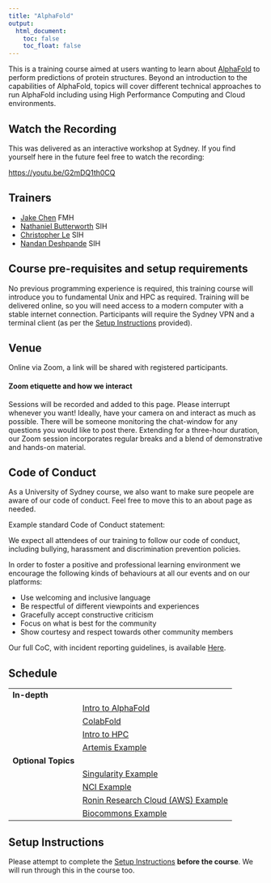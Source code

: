 ```yaml
---
title: "AlphaFold"
output:
  html_document:
    toc: false
    toc_float: false
---
```



This is a training course aimed at users wanting to learn about [AlphaFold](https://www.nature.com/articles/s41586-021-03819-2) to perform predictions of protein structures. Beyond an introduction to the capabilities of AlphaFold, topics will cover different technical approaches to run AlphaFold including using High Performance Computing and Cloud environments.

## Watch the Recording

This was delivered as an interactive workshop at Sydney. If you find yourself here in the future feel free to watch the recording:

[https://youtu.be/G2mDQ1th0CQ](https://youtu.be/G2mDQ1th0CQ)

## Trainers

* [Jake Chen](https://www.linkedin.com/in/jakchen/?originalSubdomain=au) FMH
* [Nathaniel Butterworth](https://www.sydney.edu.au/research/facilities/sydney-informatics-hub/our-staff.html) SIH
* [Christopher Le](https://www.sydney.edu.au/research/facilities/sydney-informatics-hub/our-staff.html) SIH
* [Nandan Deshpande](https://www.sydney.edu.au/research/facilities/sydney-informatics-hub/our-staff.html) SIH


## Course pre-requisites and setup requirements

No previous programming experience is required, this training course will introduce you to fundamental Unix and HPC as required. Training will be delivered online, so you will need access to a modern computer with a stable internet connection. Participants will require the Sydney VPN and a terminal client (as per the [Setup Instructions](./setup.html) provided).


## Venue

Online via Zoom, a link will be shared with registered participants.

#### Zoom etiquette and how we interact

Sessions will be recorded and added to this page. Please interrupt whenever you want! Ideally, have your camera on and interact as much as possible. There will be someone monitoring the chat-window for any questions you would like to post there.  Extending for a three-hour duration, our Zoom session incorporates regular breaks and a blend of demonstrative and hands-on material.


## Code of Conduct

As a University of Sydney course, we also want to make sure peopele are aware of our code of conduct.
Feel free to move this to an about page as needed.

Example standard Code of Conduct statement:

We expect all attendees of our training to follow our code of conduct, including bullying, harassment and discrimination prevention policies.

In order to foster a positive and professional learning environment we encourage the following kinds of behaviours at all our events and on our platforms:

* Use welcoming and inclusive language
* Be respectful of different viewpoints and experiences
* Gracefully accept constructive criticism
* Focus on what is best for the community
* Show courtesy and respect towards other community members

Our full CoC, with incident reporting guidelines, is available [Here](https://sydney-informatics-hub.github.io/codeofconduct/).



## Schedule

|  |  |
| --- | :--- |
| **In-depth** |
|   | [Intro to AlphaFold](notebooks/01_alphafold.qmd) |
|   | [ColabFold](notebooks/07_colabfold.qmd) |
|   | [Intro to HPC](notebooks/02_hpc.qmd) |
|   | [Artemis Example](notebooks/03_artemis.qmd) |
| **Optional Topics** |
|   | [Singularity Example](notebooks/04_singularity.qmd) |
|   | [NCI Example](notebooks/05_nci.qmd) |
|   | [Ronin Research Cloud (AWS) Example](notebooks/06_aws.qmd) |
|   | [Biocommons Example](notebooks/08_biocommons.qmd) |


## Setup Instructions

Please attempt to complete the [Setup Instructions](./setup.html) **before the course**. We will run through this in the course too.
